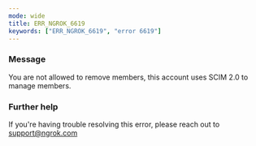 ```yaml
---
mode: wide
title: ERR_NGROK_6619
keywords: ["ERR_NGROK_6619", "error 6619"]
---
```



### Message

You are not allowed to remove members, this account uses SCIM 2.0 to manage members.

<ErrorDetails />

### Further help

If you're having trouble resolving this error, please reach out to [support@ngrok.com](mailto:support@ngrok.com?subject=Help%20with%20ERR_NGROK_6619)
